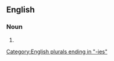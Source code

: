 ==English==

===Noun===
{{head|en|noun plural form}}

# {{plural of|mastectomy|lang=en}}

[[Category:English plurals ending in "-ies"]]